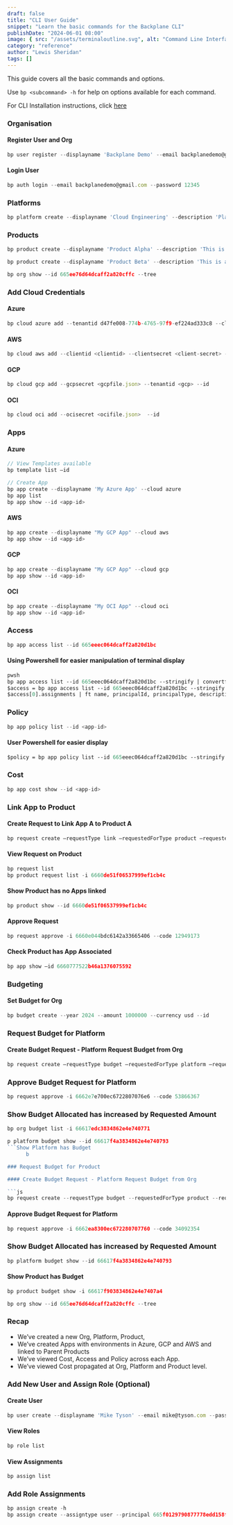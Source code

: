 ```yaml
---
draft: false
title: "CLI User Guide"
snippet: "Learn the basic commands for the Backplane CLI"
publishDate: "2024-06-01 08:00"
image: { src: "/assets/terminaloutline.svg", alt: "Command Line Interface" }
category: "reference"
author: "Lewis Sheridan"
tags: []
---
```


This guide covers all the basic commands and options.

Use `bp <subcommand> -h` for help on options available for each command.

For CLI Installation instructions, click [here](/blog/cli)

### Organisation

#### Register User and Org

```js
bp user register --displayname 'Backplane Demo' --email backplanedemo@gmail.com --password 12345 --orgname 'Backplane Demo'
```

#### Login User

```js
bp auth login --email backplanedemo@gmail.com --password 12345
```

### Platforms

```js
bp platform create --displayname 'Cloud Engineering' --description 'Platform for Cloud Engineering Products'
```

### Products

```js
bp product create --displayname 'Product Alpha' --description 'This is a description for Product Alpha' --platformid 665ef85664dcaff2a820d218
```

```js
bp product create --displayname 'Product Beta' --description 'This is a description for Product Beta' --platformid 665ef85664dcaff2a820d218
```

```js
bp org show --id 665ee76d64dcaff2a820cffc --tree
```

### Add Cloud Credentials

#### Azure

```js
bp cloud azure add --tenantid d47fe008-774b-4765-97f9-ef224ad333c8 --clientid 4e6d07d7-ec0b-4f61-af45-7b11240e8702 --clientsecret GiP8Q~GRtmwG6NDWkH5FKm56o4IpkStEJ2hlKaC- --subscriptionid 2a04f460-f517-4085-808d-7877fd30ea72 --id
```

#### AWS

```js
bp cloud aws add --clientid <clientid> --clientsecret <client-secret> --id
```

#### GCP

```js
bp cloud gcp add --gcpsecret <gcpfile.json> --tenantid <gcp> --id
```

#### OCI

```js
bp cloud oci add --ocisecret <ocifile.json>  --id
```

### Apps

#### Azure

```js
// View Templates available
bp template list —id

// Create App
bp app create --displayname 'My Azure App' --cloud azure
bp app list
bp app show --id <app-id>
```

#### AWS

```js
bp app create --displayname "My GCP App" --cloud aws
bp app show --id <app-id>
```

#### GCP

```js
bp app create --displayname "My GCP App" --cloud gcp
bp app show --id <app-id>
```

#### OCI

```js
bp app create --displayname "My OCI App" --cloud oci
bp app show --id <app-id>
```

### Access

```js
bp app access list --id 665eeec064dcaff2a820d1bc
```

#### Using Powershell for easier manipulation of terminal display

```ps
pwsh
bp app access list --id 665eeec064dcaff2a820d1bc --stringify | convertfrom-json
$access = bp app access list --id 665eeec064dcaff2a820d1bc --stringify | convertfrom-json
$access[0].assignments | ft name, principalId, principalType, description

```

### Policy

```js
bp app policy list --id <app-id>
```

#### User Powershell for easier display

```ps
$policy = bp app policy list --id 665eeec064dcaff2a820d1bc --stringify | convertfrom-json
```

### Cost

```js
bp app cost show --id <app-id>
```

### Link App to Product

#### Create Request to Link App A to Product A

```js
bp request create —requestType link —requestedForType product —requestedForId 6660de51f06537999ef1cb4c —appid 6660777522b46a1376075592
```

#### View Request on Product

```js
bp request list
bp product request list -i 6660de51f06537999ef1cb4c
```

#### Show Product has no Apps linked

```js
bp product show --id 6660de51f06537999ef1cb4c
```

#### Approve Request

```js
bp request approve -i 6660e044bdc6142a33665406 --code 12949173
```

#### Check Product has App Associated

```js
bp app show —id 6660777522b46a1376075592
```

### Budgeting

#### Set Budget for Org

```js
bp budget create --year 2024 --amount 1000000 --currency usd --id
```

### Request Budget for Platform

#### Create Budget Request - Platform Request Budget from Org

```js
bp request create —requestType budget —requestedForType platform —requestedForId 66617f4a3834862e4e740793 —budget 500000
```

### Approve Budget Request for Platform

```js
bp request approve -i 6662e7e700ec6722807076e6 --code 53866367
```

### Show Budget Allocated has increased by Requested Amount

```js
bp org budget list -i 66617edc3834862e4e740771
```

````js
p platform budget show --id 66617f4a3834862e4e740793
```Show Platform has Budget
      b

### Request Budget for Product

#### Create Budget Request - Platform Request Budget from Org

```js
bp request create --requestType budget --requestedForType product --requestedForId 66617f903834862e4e7407a4 --budget 100000
````

#### Approve Budget Request for Platform

```js
bp request approve -i 6662ea8300ec672280707760 --code 34092354
```

### Show Budget Allocated has increased by Requested Amount

```js
bp platform budget show --id 66617f4a3834862e4e740793
```

#### Show Product has Budget

```js
bp product budget show -i 66617f903834862e4e7407a4
```

```js
bp org show --id 665ee76d64dcaff2a820cffc --tree
```

### Recap

- We’ve created a new Org, Platform, Product,
- We’ve created Apps with environments in Azure, GCP and AWS and linked to Parent Products
- We’ve viewed Cost, Access and Policy across each App.
- We’ve viewed Cost propagated at Org, Platform and Product level.

### Add New User and Assign Role (Optional)

#### Create User

```js
bp user create --displayname 'Mike Tyson' --email mike@tyson.com --password 12345
```

#### View Roles

```js
bp role list
```

#### View Assignments

```js
bp assign list
```

### Add Role Assignments

```js
bp assign create -h
bp assign create --assigntype user --principal 665f0129790877778edd158f --scope /orgs/665ee76d64dcaff2a820cffc --role 665ee76d64dcaff2a820d003
```
